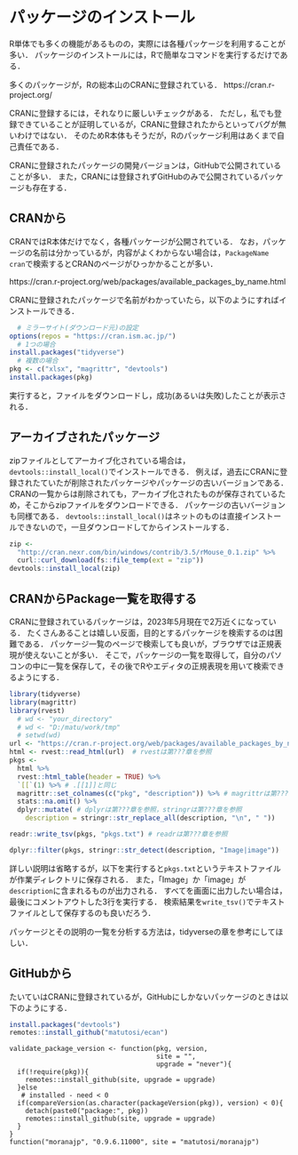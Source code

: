 <!--
**TODO：**
画像を追加する
-->

# パッケージのインストール {#package}

R単体でも多くの機能があるものの，実際には各種パッケージを利用することが多い．
パッケージのインストールには，Rで簡単なコマンドを実行するだけである．

多くのパッケージが，Rの総本山のCRANに登録されている．
https://cran.r-project.org/

CRANに登録するには，それなりに厳しいチェックがある．
ただし，私でも登録できていることが証明しているが，CRANに登録されたからといってバグが無いわけではない．
そのためR本体もそうだが，Rのパッケージ利用はあくまで自己責任である．

CRANに登録されたパッケージの開発バージョンは，GitHubで公開されていることが多い．
また，CRANには登録されずGitHubのみで公開されているパッケージも存在する．

## CRANから {#cran}

CRANではR本体だけでなく，各種パッケージが公開されている．
なお，パッケージの名前は分かっているが，内容がよくわからない場合は，`PackageName cran`で検索するとCRANのページがひっかかることが多い．

https://cran.r-project.org/web/packages/available_packages_by_name.html

CRANに登録されたパッケージで名前がわかっていたら，以下のようにすればインストールできる．

```r
  # ミラーサイト(ダウンロード元)の設定
options(repos = "https://cran.ism.ac.jp/")
  # 1つの場合
install.packages("tidyverse")
  # 複数の場合
pkg <- c("xlsx", "magrittr", "devtools")
install.packages(pkg)
```

実行すると，ファイルをダウンロードし，成功(あるいは失敗)したことが表示される．


## アーカイブされたパッケージ

zipファイルとしてアーカイブ化されている場合は，`devtools::install_local()`でインストールできる．
例えば，過去にCRANに登録されたていたが削除されたパッケージやパッケージの古いバージョンである．
CRANの一覧からは削除されても，アーカイブ化されたものが保存されているため，そこからzipファイルをダウンロードできる．
パッケージの古いバージョンも同様である．
`devtools::install_local()`はネットのものは直接インストールできないので，一旦ダウンロードしてからインストールする．

```r
zip <- 
  "http://cran.nexr.com/bin/windows/contrib/3.5/rMouse_0.1.zip" %>%
  curl::curl_download(fs::file_temp(ext = "zip"))
devtools::install_local(zip)
```

## CRANからPackage一覧を取得する

CRANに登録されているパッケージは，2023年5月現在で2万近くになっている．
たくさんあることは嬉しい反面，目的とするパッケージを検索するのは困難である．
パッケージ一覧のページで検索しても良いが，ブラウザでは正規表現が使えないことが多い．
そこで，パッケージの一覧を取得して，自分のパソコンの中に一覧を保存して，その後でRやエディタの正規表現を用いて検索できるようにする．

```r
library(tidyverse)
library(magrittr)
library(rvest)
  # wd <- "your_directory"
  # wd <- "D:/matu/work/tmp"
  # setwd(wd)
url <- "https://cran.r-project.org/web/packages/available_packages_by_name.html"
html <- rvest::read_html(url)  # rvestは第???章を参照
pkgs <-
  html %>%
  rvest::html_table(header = TRUE) %>%
  `[[`(1) %>% # .[[1]]と同じ
  magrittr::set_colnames(c("pkg", "description")) %>% # magrittrは第???章を参照
  stats::na.omit() %>%
  dplyr::mutate( # dplyrは第???章を参照，stringrは第???章を参照
    description = stringr::str_replace_all(description, "\n", " "))

readr::write_tsv(pkgs, "pkgs.txt") # readrは第???章を参照

dplyr::filter(pkgs, stringr::str_detect(description, "Image|image"))
```

詳しい説明は省略するが，以下を実行すると`pkgs.txt`というテキストファイルが作業ディレクトリに保存される．
また，「Image」か「image」が`description`に含まれるものが出力される．
すべてを画面に出力したい場合は，最後にコメントアウトした3行を実行する．
検索結果を`write_tsv()`でテキストファイルとして保存するのも良いだろう．

パッケージとその説明の一覧を分析する方法は，tidyverseの章を参考にしてほしい．

## GitHubから {#github}

たいていはCRANに登録されているが，GitHubにしかないパッケージのときは以下のようにする．

```r
install.packages("devtools")
remotes::install_github("matutosi/ecan")
```


```
validate_package_version <- function(pkg, version, 
                                     site = "", 
                                     upgrade = "never"){
  if(!require(pkg)){
    remotes::install_github(site, upgrade = upgrade)
  }else
   # installed - need < 0
  if(compareVersion(as.character(packageVersion(pkg)), version) < 0){
    detach(paste0("package:", pkg))
    remotes::install_github(site, upgrade = upgrade)
  }
}
function("moranajp", "0.9.6.11000", site = "matutosi/moranajp")
```
